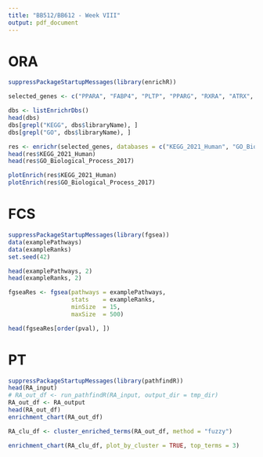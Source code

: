 ```yaml
---
title: "BB512/BB612 - Week VIII"
output: pdf_document
---
```


# ORA

```r
suppressPackageStartupMessages(library(enrichR))

selected_genes <- c("PPARA", "FABP4", "PLTP", "PPARG", "RXRA", "ATRX", "TP53", "KRAS", "MYC")

dbs <- listEnrichrDbs()
head(dbs)
dbs[grepl("KEGG", dbs$libraryName), ]
dbs[grepl("GO", dbs$libraryName), ]

res <- enrichr(selected_genes, databases = c("KEGG_2021_Human", "GO_Biological_Process_2017"))
head(res$KEGG_2021_Human)
head(res$GO_Biological_Process_2017)

plotEnrich(res$KEGG_2021_Human)
plotEnrich(res$GO_Biological_Process_2017)
```

# FCS

```r
suppressPackageStartupMessages(library(fgsea))
data(examplePathways)
data(exampleRanks)
set.seed(42)

head(examplePathways, 2)
head(exampleRanks, 2)

fgseaRes <- fgsea(pathways = examplePathways, 
                  stats    = exampleRanks,
                  minSize  = 15,
                  maxSize  = 500)

head(fgseaRes[order(pval), ])
```

# PT

```r
suppressPackageStartupMessages(library(pathfindR))
head(RA_input)
# RA_out_df <- run_pathfindR(RA_input, output_dir = tmp_dir)
RA_out_df <- RA_output
head(RA_out_df)
enrichment_chart(RA_out_df)

RA_clu_df <- cluster_enriched_terms(RA_out_df, method = "fuzzy")

enrichment_chart(RA_clu_df, plot_by_cluster = TRUE, top_terms = 3)
```
